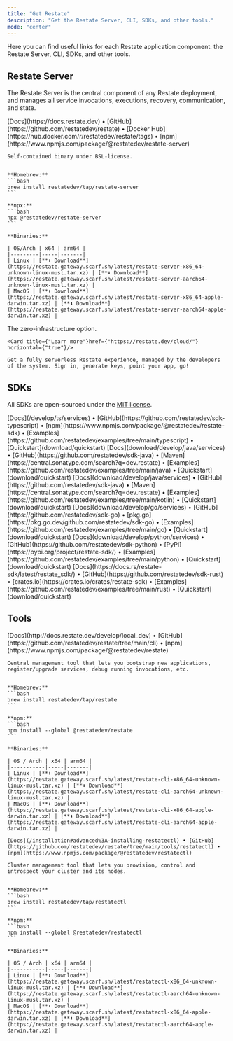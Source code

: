 ```yaml
---
title: "Get Restate"
description: "Get the Restate Server, CLI, SDKs, and other tools."
mode: "center"
---
```


Here you can find useful links for each Restate application component: the Restate Server, CLI, SDKs, and other tools.

## Restate Server

The Restate Server is the central component of any Restate deployment, and manages all service invocations, executions, recovery, communication, and state.

<CardGroup cols={2}>
  <Card title="Open source (self-host)" icon="github">
    [Docs](https://docs.restate.dev) • [GitHub](https://github.com/restatedev/restate) • [Docker Hub](https://hub.docker.com/r/restatedev/restate/tags) • [npm](https://www.npmjs.com/package/@restatedev/restate-server)

    Self-contained binary under BSL-license.


    **Homebrew:**
    ```bash
    brew install restatedev/tap/restate-server
    ```

    **npx:**
    ```bash
    npx @restatedev/restate-server
    ```

    **Binaries:**

    | OS/Arch | x64 | arm64 |
    |---------|-----|-------|
    | Linux | [**⬇️ Download**](https://restate.gateway.scarf.sh/latest/restate-server-x86_64-unknown-linux-musl.tar.xz) | [**⬇️ Download**](https://restate.gateway.scarf.sh/latest/restate-server-aarch64-unknown-linux-musl.tar.xz) |
    | MacOS | [**⬇️ Download**](https://restate.gateway.scarf.sh/latest/restate-server-x86_64-apple-darwin.tar.xz) | [**⬇️ Download**](https://restate.gateway.scarf.sh/latest/restate-server-aarch64-apple-darwin.tar.xz) |
  </Card>

  <Card title="Restate Cloud" icon="cloud">
    The zero-infrastructure option.

    <Card title={"Learn more"}href={"https://restate.dev/cloud/"} horizontal={"true"}/>

    Get a fully serverless Restate experience, managed by the developers of the system. Sign in, generate keys, point your app, go!
  </Card>
</CardGroup>

## SDKs

All SDKs are open-sourced under the [MIT license](https://opensource.org/license/mit/).

<CardGroup cols={2}>
  <Card title="TypeScript / JavaScript" icon="/img/languages/typescript.svg">
    [Docs](/develop/ts/services) • [GitHub](https://github.com/restatedev/sdk-typescript) • [npm](https://www.npmjs.com/package/@restatedev/restate-sdk) • [Examples](https://github.com/restatedev/examples/tree/main/typescript) • [Quickstart](download/quickstart)
  </Card>

  <Card title="Java" icon="/img/languages/java.svg">
    [Docs](download/develop/java/services) • [GitHub](https://github.com/restatedev/sdk-java) • [Maven](https://central.sonatype.com/search?q=dev.restate) • [Examples](https://github.com/restatedev/examples/tree/main/java) • [Quickstart](download/quickstart)
  </Card>

  <Card title="Kotlin" icon="/img/languages/kotlin.svg">
    [Docs](download/develop/java/services) • [GitHub](https://github.com/restatedev/sdk-java) • [Maven](https://central.sonatype.com/search?q=dev.restate) • [Examples](https://github.com/restatedev/examples/tree/main/kotlin) • [Quickstart](download/quickstart)
  </Card>

  <Card title="Go" icon="/img/languages/go.svg">
    [Docs](download/develop/go/services) • [GitHub](https://github.com/restatedev/sdk-go) • [pkg.go](https://pkg.go.dev/github.com/restatedev/sdk-go) • [Examples](https://github.com/restatedev/examples/tree/main/go) • [Quickstart](download/quickstart)
  </Card>

  <Card title="Python" icon="/img/languages/python.svg">
    [Docs](download/develop/python/services) • [GitHub](https://github.com/restatedev/sdk-python) • [PyPI](https://pypi.org/project/restate-sdk/) • [Examples](https://github.com/restatedev/examples/tree/main/python) • [Quickstart](download/quickstart)
  </Card>

  <Card title="Rust" icon="/img/languages/rust.svg">
    [Docs](https://docs.rs/restate-sdk/latest/restate_sdk/) • [GitHub](https://github.com/restatedev/sdk-rust) • [crates.io](https://crates.io/crates/restate-sdk) • [Examples](https://github.com/restatedev/examples/tree/main/rust) • [Quickstart](download/quickstart)
  </Card>
</CardGroup>

## Tools

<CardGroup cols={2}>
  <Card title="Restate CLI" icon="laptop">
    [Docs](http://docs.restate.dev/develop/local_dev) • [GitHub](https://github.com/restatedev/restate/tree/main/cli) • [npm](https://www.npmjs.com/package/@restatedev/restate)

    Central management tool that lets you bootstrap new applications, register/upgrade services, debug running invocations, etc.


    **Homebrew:**
    ```bash
    brew install restatedev/tap/restate
    ```

    **npm:**
    ```bash
    npm install --global @restatedev/restate
    ```

    **Binaries:**

    | OS / Arch | x64 | arm64 |
    |-----------|-----|-------|
    | Linux | [**⬇️ Download**](https://restate.gateway.scarf.sh/latest/restate-cli-x86_64-unknown-linux-musl.tar.xz) | [**⬇️ Download**](https://restate.gateway.scarf.sh/latest/restate-cli-aarch64-unknown-linux-musl.tar.xz) |
    | MacOS | [**⬇️ Download**](https://restate.gateway.scarf.sh/latest/restate-cli-x86_64-apple-darwin.tar.xz) | [**⬇️ Download**](https://restate.gateway.scarf.sh/latest/restate-cli-aarch64-apple-darwin.tar.xz) |
  </Card>

  <Card title="restatectl" icon="terminal">

    [Docs](/installation#advanced%3A-installing-restatectl) • [GitHub](https://github.com/restatedev/restate/tree/main/tools/restatectl) • [npm](https://www.npmjs.com/package/@restatedev/restatectl)

    Cluster management tool that lets you provision, control and introspect your cluster and its nodes.


    **Homebrew:**
    ```bash
    brew install restatedev/tap/restatectl
    ```

    **npm:**
    ```bash
    npm install --global @restatedev/restatectl
    ```

    **Binaries:**

    | OS / Arch | x64 | arm64 |
    |-----------|-----|-------|
    | Linux | [**⬇️ Download**](https://restate.gateway.scarf.sh/latest/restatectl-x86_64-unknown-linux-musl.tar.xz) | [**⬇️ Download**](https://restate.gateway.scarf.sh/latest/restatectl-aarch64-unknown-linux-musl.tar.xz) |
    | MacOS | [**⬇️ Download**](https://restate.gateway.scarf.sh/latest/restatectl-x86_64-apple-darwin.tar.xz) | [**⬇️ Download**](https://restate.gateway.scarf.sh/latest/restatectl-aarch64-apple-darwin.tar.xz) |
  </Card>
</CardGroup>